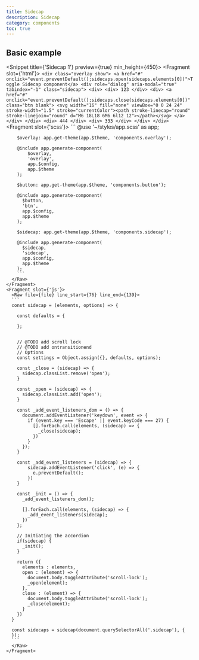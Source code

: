 ```yaml
---
title: Sidecap
description: Sidecap
category: components
toc: true
---
```


## Basic example

<Snippet title={'Sidecap 1'} preview={true} min_height={450}>
    <Fragment slot={'html'}>
      <Raw file={file} line_start={15} line_end={35}>
        ```
        <div class="overlay show">
          <a href="#" onclick="event.preventDefault();sidecaps.open(sidecaps.elements[0])">Toggle Sidecap component</a>
          <div role="dialog" aria-modal="true" tabindex="-1" class="sidecap">
            <div>
              <div>
                123
              </div>
              <div>
                <a href="#" onclick="event.preventDefault();sidecaps.close(sidecaps.elements[0])" class="btn blank">
                  <svg width="16" fill="none" viewBox="0 0 24 24" stroke-width="1.5" stroke="currentColor"><path stroke-linecap="round" stroke-linejoin="round" d="M6 18L18 6M6 6l12 12"></path></svg>
                </a>
              </div>
            </div>
            <div>
              444
            </div>
            <div>
              333
            </div>
          </div>
        </div>
        ```
      </Raw>
    </Fragment>
    <Fragment slot={'scss'}>
      <Raw file={file} line_start={42} line_end={69}>
        ```
        @use '~/styles/app.scss' as app;

        $overlay: app.get-theme(app.$theme, 'components.overlay');

        @include app.generate-component(
            $overlay,
            'overlay',
            app.$config,
            app.$theme
        );

        $button: app.get-theme(app.$theme, 'components.button');

        @include app.generate-component(
          $button,
          'btn',
          app.$config,
          app.$theme
        );

        $sidecap: app.get-theme(app.$theme, 'components.sidecap');

        @include app.generate-component(
          $sidecap,
          'sidecap',
          app.$config,
          app.$theme
        );
        ```
      </Raw>
    </Fragment>
    <Fragment slot={'js'}>
      <Raw file={file} line_start={76} line_end={139}>
      ```
      const sidecap = (elements, options) => {

        const defaults = {

        };


        // @TODO add scroll lock
        // @TODO add ontransitionend
        // Options
        const settings = Object.assign({}, defaults, options);

        const _close = (sidecap) => {
          sidecap.classList.remove('open');
        }

        const _open = (sidecap) => {
          sidecap.classList.add('open');
        }

        const _add_event_listeners_dom = () => {
          document.addEventListener('keydown', event => {
            if (event.key === 'Escape' || event.keyCode === 27) {
              [].forEach.call(elements, (sidecap) => {
                _close(sidecap);
              })
            }
          });
        }

        const _add_event_listeners = (sidecap) => {
            sidecap.addEventListener('click', (e) => {
              e.preventDefault();
            })
        }

        const _init = () => {
          _add_event_listeners_dom();

          [].forEach.call(elements, (sidecap) => {
            _add_event_listeners(sidecap);
          })
        };

        // Initiating the accordion
        if(sidecap) {
          _init();
        }

        return ({
          elements : elements,
          open : (element) => {
            document.body.toggleAttribute('scroll-lock');
            _open(element);
          },
          close : (element) => {
            document.body.toggleAttribute('scroll-lock');
            _close(element);
          }
        })
      }

      const sidecaps = sidecap(document.querySelectorAll('.sidecap'), {
      });
      ```
      </Raw>
    </Fragment>
</Snippet>
